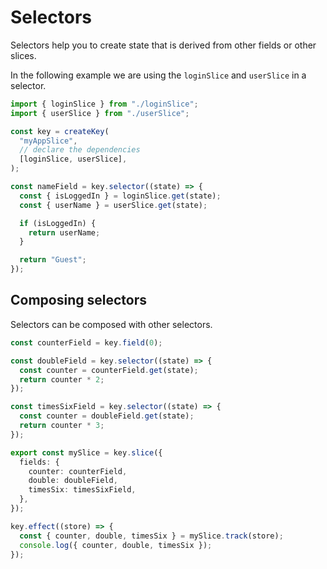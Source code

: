# Selectors

Selectors help you to create state that is derived from other fields or other slices.

In the following example we are using the `loginSlice` and `userSlice` in a selector.

```ts
import { loginSlice } from "./loginSlice";
import { userSlice } from "./userSlice";

const key = createKey(
  "myAppSlice",
  // declare the dependencies
  [loginSlice, userSlice],
);

const nameField = key.selector((state) => {
  const { isLoggedIn } = loginSlice.get(state);
  const { userName } = userSlice.get(state);

  if (isLoggedIn) {
    return userName;
  }

  return "Guest";
});
```


## Composing selectors

Selectors can be composed with other selectors.

```ts
const counterField = key.field(0);

const doubleField = key.selector((state) => {
  const counter = counterField.get(state);
  return counter * 2;
});

const timesSixField = key.selector((state) => {
  const counter = doubleField.get(state);
  return counter * 3;
});

export const mySlice = key.slice({
  fields: {
    counter: counterField,
    double: doubleField,
    timesSix: timesSixField,
  },
});

key.effect((store) => {
  const { counter, double, timesSix } = mySlice.track(store);
  console.log({ counter, double, timesSix });
});
```